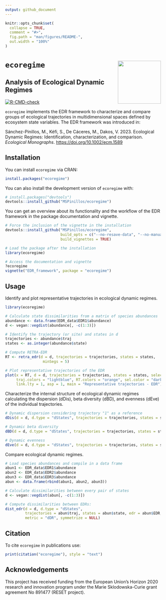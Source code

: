 ```yaml
---
output: github_document
---
```


<!-- README.md is generated from README.Rmd. Please edit that file -->

```r
knitr::opts_chunk$set(
  collapse = TRUE,
  comment = "#>",
  fig.path = "man/figures/README-",
  out.width = "100%"
)
```

# `ecoregime` <img src="man/figures/logo.png" align="right" height="139"/></a>

## Analysis of Ecological Dynamic Regimes

<!-- badges: start -->
[![R-CMD-check](https://github.com/MSPinillos/ecoregime/actions/workflows/R-CMD-check.yaml/badge.svg)](https://github.com/MSPinillos/ecoregime/actions/workflows/R-CMD-check.yaml)
<!-- badges: end -->

`ecoregime` implements the EDR framework to characterize and compare groups of ecological trajectories in multidimensional spaces defined by ecosystem state variables. The EDR framework was introduced in:

Sánchez-Pinillos, M., Kéfi, S., De Cáceres, M., Dakos, V. 2023. Ecological Dynamic Regimes: Identification, characterization, and comparison. *Ecological Monographs*. <https://doi.org/10.1002/ecm.1589>

## Installation

You can install `ecoregime` via CRAN:

``` r
install.packages("ecoregime")
```

You can also install the development version of `ecoregime` with:

``` r
# install.packages("devtools")
devtools::install_github("MSPinillos/ecoregime")
```

You can get an overview about its functionality and the workflow of the EDR framework in the package documentation and vignette.

``` r
# Force the inclusion of the vignette in the installation
devtools::install_github("MSPinillos/ecoregime", 
                         build_opts = c("--no-resave-data", "--no-manual"),
                         build_vignettes = TRUE)

# Load the package after the installation
library(ecoregime)

# Access the documentation and vignette
?ecoregime
vignette("EDR_framework", package = "ecoregime")

```

## Usage

Identify and plot representative trajectories in ecological dynamic regimes.

```r
library(ecoregime)

# Calculate state dissimilarities from a matrix of species abundances
abundance <- data.frame(EDR_data$EDR1$abundance)
d <- vegan::vegdist(abundance[, -c(1:3)])

# Identify the trajectory (or site) and states in d
trajectories <- abundance$traj
states <- as.integer(abundance$state)

# Compute RETRA-EDR
RT <- retra_edr(d = d, trajectories = trajectories, states = states,
                 minSegs = 5)

# Plot representative trajectories of the EDR
plot(x = RT, d = d, trajectories = trajectories, states = states, select_RT = "T2",
     traj.colors = "lightblue", RT.colors = "orange", sel.color = "darkgreen",
     link.lty = 1, asp = 1, main = "Representative trajectories - EDR")

```

Characterize the internal structure of ecological dynamic regimes calculating the dispersion (dDis), beta diversity (dBD), and evenness (dEve) of the individual trajectories.

```r
# Dynamic dispersion considering trajectory "1" as a reference
dDis(d = d, d.type = "dStates", trajectories = trajectories, states = states, reference = "1")

# Dynamic beta diversity
dBD(d = d, d.type = "dStates", trajectories = trajectories, states = states)

# Dynamic evenness
dEve(d = d, d.type = "dStates", trajectories = trajectories, states = states)

```

Compare ecological dynamic regimes.

```r
# Load species abundances and compile in a data frame
abun1 <- EDR_data$EDR1$abundance
abun2 <- EDR_data$EDR2$abundance
abun3 <- EDR_data$EDR3$abundance
abun <- data.frame(rbind(abun1, abun2, abun3))

# Calculate dissimilarities between every pair of states
d <- vegan::vegdist(abun[, -c(1:3)])

# Compute dissimilarities between EDRs:
dist_edr(d = d, d.type = "dStates",
         trajectories = abun$traj, states = abun$state, edr = abun$EDR,
         metric = "dDR", symmetrize = NULL)

```

## Citation

To cite `ecoregime` in publications use:

```r
print(citation("ecoregime"), style = "text")
```

## Acknowledgements

This project has received funding from the European Union’s Horizon 2020 research and innovation program under the Marie Sklodowska-Curie grant agreement No 891477 (RESET project).
